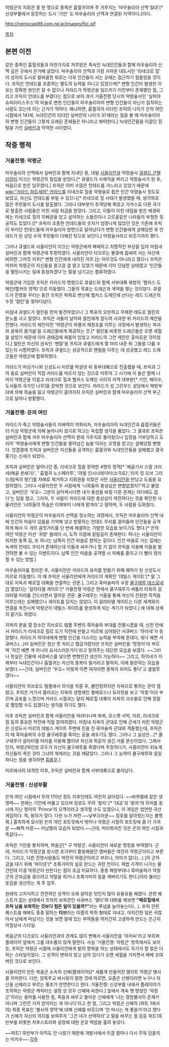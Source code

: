 악령군의 지휘관 중 한 명으로 종족은 흡혈귀이며 주 거주지는 '마우솔리아 산맥 일대'[* 신성부활에서 등장하는 도시 '기안' 도 마우솔리아 산맥과 연결된 지역이다.]이다.

http://nemocap99.com.ne.kr/images/fiic.gif

[[목차]]
== 본편 이전 ==
같은 종족인 흡혈귀들과 마찬가지로 저주받은 족속인 늑대인간들과 함께 마우솔리아 산맥 깊은 곳에서 은거해 살았다. 마우솔리아 산맥과 가장 가까운 대도시인 '리네크로 힐' 이 성자의 도시로 탈바꿈한 뒤로는 더욱 인간들이 사는 곳에는 접근하기 힘들었을 것이다. 프릭은 언데드를 조종하는 별도의 능력을 지니고 있었으며[* 변형 인간이 발생한 이유는 정확한 원인은 알 수 없으나 카라드가 악령군을 일으키기 이전부터 존재했던 점, 그리고 프릭이 언데드를 부렸다는 점으로 보아 과거 거울전쟁 당시의 악령술사인 '실피아 슈피리티스무스'의 마술로 변한 인간들이 마우솔리아의 변형 인간들이 아닌가 짐작하는 사람도 있는데 이는 근거가 약하다. 왜냐하면, 흡혈귀의 리더인 프릭의 나이가 은의 여인시점에서 141세, 늑대인간의 리더인 실버린의 나이가 37세라는 점을 볼 때 마우솔리아의 변형 인간들이 그렇게 오래된 존재들은 아니라고 봐야한다.] 늑대인간들을 이끌던 흰 털을 가진 [[실버린]]과 막역한 사이였다.

== 작중 행적 ==
=== 거울전쟁: 악령군 === 
마우솔리아 산맥에서 실버린과 함께 지내던 중, 데빌 [[사울리안]]과 악령술사 [[큐셀드 군텔리암]]이 이끄는 악령군의 침입을 받았다.[* 큐셀드가 사제직을 버리고 악령술사가 된 후, 처음으로 받은 임무였다.] 프릭은 이미 수많은 언데드를 거느리고 있었기 때문에 [[wiki:"카라드 하트세어" 카라드]]를 리네크로 힐을 악령술로 휩쓴 인간 악령술사 정도로 보았고, 자신도 언데드를 부릴 수 있으니[* 리네크로 힐 사태가 발생했을 때, 생각외로 많은 주민들이 도시를 탈출했다. 그러나 대부분이 추격당해 죽었고 가까스로 다른 국가로 탈출한 사람들은 미친 사람 취급을 받았다. 그리고, 이들이 이런 대접을 받은 배경뒤에는 리네크로 힐의 지배권을 얻고 싶어하는 소들린이나 고르굴같은 나라들의 부정한 뒷공작도 있었다.][* 프릭이 조종한 언데드들의 숫자가 엄청나게 많았던 것은 기존에 프릭이 부리던 언데드들에 마우솔리아 방면으로 달아났다가 변형 인간들에게 살해당한 후 언데드가 된 상당 수의 주민들이 더해진 탓으로 보인다.] 악령술사라고 비웃기까지 했다.

그러나 큐셀드와 사울리안이 이끄는 악령군에게 패배하고 치명적인 부상을 입자 마침내 실버린과 함께 악령군에 투항하였다. 사울리안이 타오르는 불꽃에 휩싸여 사는 자신에 비하면 그까짓 저주[* 변형 인간에게 내려진 저주.]는 아무것도 아니라고 했으나 프릭은 어차피 악령군이 자신들을 끌고갈 걸 알고 있었기 때문에 이미 단념한 상태였고 '인간들을 멸망시키는 일에 동참하겠다'는 말을 남기고는 합류하였다.

악령군에 가입한 프릭은 카라드의 명령으로 큐셀드와 함께 서부대륙 북방의 '헬카스 도메인(헬카의 영역)'으로 이동했다. 그들의 목표는 드래곤과 계약을 맺는 것이었다. 큐셀드가 진영을 꾸리는 동안 프릭은 박쥐로 변신해 헬카스 도메인에 산다는 레드 드래곤의 수장 '컬린'을 찾아다녔다.

마침내 큐셀드가 컬린을 먼저 발견하였으나 그 특유의 오만하고 무례한 태도로 컬린의 분노를 사고 말았다. 프릭은 서둘러 날아와 컬린에게 엎드려 사과한 뒤 카라드의 제안을 전했다. 카라드의 제안이란 '악령군이 파멸과 재창조를 이루는 과정에서 발생하는 파괴와 살육의 즐거움'을 드래곤들에게 제공하는 것.[* 컬린을 비롯한 드래곤들은 오랜 세월을 살았기 때문에 이미 권태감에 찌들어 있었고 카라드의 그런 제안은 흥미로운 것이었다.] 컬린은 자신의 권속인 '펜릴'을 프릭과 큐셀드에게 몇 마리 내준 뒤 그들을 다룰 수 있는지 시험하였다. 프릭과 큐셀드는 성공적으로 펜릴을 다루는 데 성공했고 레드 드래곤들은 악령군에 합류하였다.

카라드가 마싱가나와 신성도시 미르를 박살낸 뒤 동부대륙으로 진출했을 때, 프릭과 그의 동료 실버린이 직접 카라드를 따르지 않는 것으로 미루어 그 시기에 이 둘은 함께 나머지 악령군을 이끌고 리네크로 힐과 헬카스 도메인 사이의 지역 대부분[* 기안, 베이수, 도사들의 국가인 나무]을 장악한 것으로 보인다. 카라드가 성 그린우드 성당에서 해방부대에 의해 목숨을 잃고 악령군이 흩어지자 프릭은 실버린과 함께 마우솔리아 산맥 부근으로 달아나 방황했다.

=== 거울전쟁: 은의 여인 ===
카라드가 죽고 악령술사들의 지배력이 약화되자, 마우솔리아의 늑대인간과 흡혈귀들은 더 이상 악령군에 의해 놀아나지 않기로 하고는 독립할 생각을 품었다. 그 결과로 프릭은 실버린과 함께 겨우 마우솔리아 산맥의 원래 거주지로 돌아왔으나 입장을 거부당하고 도리어 '악령술사에게 변형 인간들을 팔아넘긴 놈들'이라는 오명을 받고는 살해당할 뻔했다. 엉겹결에 프릭과 실버린은 자신들을 공격하는 흡혈귀와 늑대인간들을 살해했고 결국 쫒기는 신세가 되었다.

프릭과 실버린은 달아나던 중, 리네크로 힐을 장악한 4명의 정적[* '해골기사 스컬 크러셔(해골 분쇄기)', ' 흡혈귀 노스페라투', '데빌 인시너레이터(소각로)','리치 킹 오브 그리드(탐욕의 왕)']를 차례로 제거하고 지휘권을 되찾은 사탄 [[사울리안]]을 만났고 도움을 요청하였다. 그러나 사울리안은 두 사람에게 '너희들의 충성심은 변함없겠지?'하고 물었고, 실버린은 '우오~ 그분이 살아계시다면 내가 충성을 바칠 다른 존재는 어디에도 없다'는 답을 했고, 그러자, 두 사람이 카라드에 대한 충성심이 여전하다는 것을 확인한 사울리안은 '너희들의 목숨은 이제부터 나에게 맡겨라'고 말하며, 두 사람을 도와줬다.

사울리안의 악령군이 마우솔리아 산맥을 청소하는 과정에서, 프릭은 마우솔리아 산맥 내에 인간의 마을이 있음을 기억해 냈고 방황하는 언데드 무리를 끌어들여 인간들을 공격하게 해서 두 개의 골칫거리를 단 번에 해결하는 기발한 모습을 보이기도 했다.[* 은의 여인 악령군 미션 '귀향' 플레이 시, 도착 지점에 갈림길이 존재한다. 하나는 사울리안이 위치한 동쪽 길, 또 하나는 남쪽의 인간 마을로 향하는 길이다. 인간 마을로 가는 길에는 녹색의 언데드 무리가 존재하는데 이들과 싸우거나 할 거 없이 프릭을 이용해 이들을 발견하면 볼 수 있는 이벤트이다. 남쪽 인간 마을을 공격할 시 피해를 줄이고 더 빨리 정리할 수 있는 방법.]

마우솔리아를 정리한 후, 사울리안은 카라드의 유지를 받들기 위해 폐허가 된 신성도시 미르로 이동했다. 이 때 프릭은 사울리안에게 카라드의 계획인 '데빌스 게이트'[* 말 그대로 지옥과 패로힐 대륙을 연결하는 관문.], 그리고 흑마술파의 수장 [[쿨구레루 데스모네]]가 열었다는 '갈라타델 게이트'[* 거울전쟁 악령군 편에서 쿨구레루가 써틀라 타워의 갈라타델 미러를 건드리면서 열어둔 관문. 쿨구레루는 거울을 통해 자신의 진정한 목적을 이루는데는 실패했으나 게이트를 닫지는 않았다. 이 갈라타델 게이트는 다른 세계와의 연결을 촉진시켜 악령군이 데빌스 게이트를 완성하게 되는 계기가 되었다.] 에 대해 상세히 묻기도 하였다.

지옥의 문을 열 장소인 히쓰로드 템플 주변의 흑마술파 부대를 전멸시켰을 때, 신전 안에서 카라드가 리네크로 힐로 오기 직전에 만들고 미르에 심어뒀던 서큐버스 '하이네'가 등장했다. 카라드가 하이네에게 변형 인간을 다스리는 능력을 부여해 준데다, 워낙 예쁜 서큐버스(...)라 실버린은 정신 못 차리고 헬금거렸지만 프릭은 실버린을 '멍청이'라 부르며 '저건 예쁜 게 아니라 요사스러운거다'라고 알려주는 대단한 모습을 보였다. ~~그러나 현실은 건물에 서큐버스를 넣으면 변형인간 생산이 가능하다~~ 그리고, 하이네가 이제부터 늑대인간이나 흡혈귀는 자신의 종복이 될거라고 말하자, 이에 발끈하는 모습을 보였다.~~근데, 실버린은 '우오~ 이렇게 이쁜 여자라면 종복이 되어도 좋다'고 셀셀쪼갰다~~

사울리안이 히쓰로드 템플에서 의식을 치룬 후, 불안정하지만 지옥으로 통하는 문이 열렸고, 프릭은 거기서 올라오는 지옥의 생명체인 켈베로스나 듀라한을 보고 '악몽'이라 부르며 공포를 느꼈으며 카라드 시절과는 달리 패로힐 대륙이 지옥의 괴수들로 인해 정말로 멸망할 수도 있겠다는 생각을 하기도 했다.

이후 프릭은 실버린과 함께 사울리안을 따라다니며 화뫼, 모스켓 사막, 미르, 리네크로 힐 등의 중요한 작전에 직접 참여하였다. 마침내 지옥의 군대로 인해 군세가 커진 악령군은 신성도시 미르의 데빌스 게이트 주변에 진을 친 흑마술파 군대와 격돌했는데, 프릭은 이 때 흑마술파의 수장 쿨구레루를 죽이는 공을 세우기도 했다. 그러나 그 실상은...[* 쿨구레루가 갈라타델 미러를 이용해 뽑아낸 자신과 똑같이 생긴 거울 분신이었다. 그래서인지, 악령군6인방 모두가 자신이 쿨구레루를 죽였다며 주장하다가, 사울리안이 뒤늦게 자신들이 죽인 것이 그녀의 복제라는 것을 깨닭았다. 그러나 그 능력이 쿨구레루와 동일하다는 점을 생각하면 [[흠좀무]].]

미르에서의 대격전 이후, 프릭은 실버린과 함께 서부대륙으로 물러났다.

=== 거울전쟁 : 신성부활 ===
은의 여인 시점에서 무려 170년 정도 이후인데도 여전히 살아있다. ~~바퀴벌레 같은 생명력~~ 현재는 기안에 머물고 있으며 칭호도 무려 '왕자'.[* '대공'과 '왕자'의 의미를 동시에 지닌 영어의 'Prince'의 오역이라고 생각할 수도 있겠으나, 이 게임은 엄연한 국산게임이다. 즉, 왕자가 맞다. 다만 누가 저런 ~~낯부끄러운~~ 칭호를 달아줬는지는 불명확.] 흉측하게 묘사된 은의 여인 포트릿에서 벗어나 악령군 시절의 포트릿에 좀 더 가까운 ~~삐쩍 마른~~ 미남형의 모습이 되었다.~~근데, 머리벗겨진 것은 은의 여인 시절과 똑같다~~

프릭은 기안을 통치하며, 복음군[* 구 악령군. 사울리안이 새로운 명칭을 부여했다. 근데, 카라드가 악령군을 창시한 초기부터 활동해왔던 맴버들은 여전히 악령군이라고 부른다. 그리고, 다른 진영사람들도 여전히 악령군이라고 부르니, 의미가 없다(...).]의 군자금을 대기 위해 '파이넨'[* 초록거미의 실로 만드는 귀한 천이다. 제법 가격이 나가는 물건인데 이걸 악령군이 만든다는 점이 조금 미묘하다. 종종 해방부대나 흑마술파가 악령군의 군자금을 끊으려고 약탈을 하거나 초록거미의 알을 깨버리기도 한다.]이라 불리는 옷감을 생산하는 게 주 업무.

원래의 고지식하고 깐깐하던 성격이 오래 살아온 탓인지 많이 유들유들 해졌다. 관련 퀘스트가 없는 상태에서 프릭의 보좌관인 서큐버스 '엘타'와 대화를 해보면 '''"패로힐에서 프릭 님을 보좌하는 것보다 힘든 일이 있을까?"'''라는 푸념을 늘어놓는다(...). 프릭 관련 퀘스트를 해봐도 종종 말하는 '''타브'''라는 이름의 박쥐 형태로 지내고, 어지간한 일은 귀찮아서 남에게 떠넘기는 것을 보면 밑에 있는 부하들을 어지간히 고생하게 만드는 은근히 악질상사 스타일.

복음군의 다크로드 사울리안과의 관계도 많이 변해서 사울리안을 '아저씨'라고 부르며 플레이어 앞에서 그를 대수롭지 않게 말한다. 사실 '거울전쟁: 악령군' 항목에서도 보이듯, 프릭은 악령군 시절에 사울리안에게 발려 항복을 하는 상태에서도 자기가 할 말은 다 하는 스타일이었다. 그 성격이 변하지 않고 남아 있다가 오랜 세월을 거치면서 베베 꼬여버린 것으로 보인다.

사울리안이 만든 복음군 소속의 신예(플레이어)[* 새롭게 만들어진 엘리트 악령군 병사를 의미한다. 다만, 암흑주교 바시링이 말한 것에 따르면, 요즘은 신병이라면 누구나 자신을 신예라고 부르는 풍조가 만연한다고 한다. 거울전쟁: 신성부활 내에서 플레이어가 조작하는 악령군 캐릭터는 설정 상 모두 신예에 속한다.] 앞에서 계속 옛 명칭인 '악령군'이라는 용어를 사용한 점, 죽음과 싸우고 돌아온 신예에게 '너는 영원불사의 존재가 아니며 그런건 거저 얻어지는 게 아니다'라고 한 점, 그리고 악령군 신예의 (파트 1에서의) 최종 목표인 '불사의 영약'에 대해 신예를 비웃으며 '안 마시는 게 좋을거'라고 했다가 신예가 자신의 의지를 보여주자 '그건 네가 선택하라'고 말을 바꾸는 점 등등 파트1후반부를 비롯한 차후스토리와 설정에 대한 온갖 떡밥을 흘려 놓았다.

~~파트1 후반부가 아직도 안 나왔기 때문에 개발사에서 이걸 얼마나 다시 주워 담을지는 미지수~~
[[각주]]
